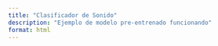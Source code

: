 ```yaml
---
title: "Clasificador de Sonido"
description: "Ejemplo de modelo pre-entrenado funcionando"
format: html
---
```


<div id="p5-sketch">
  <div id="canvas-container"></div>
</div>

<script src="https://cdnjs.cloudflare.com/ajax/libs/p5.js/1.9.4/p5.min.js"></script>
<script src="https://unpkg.com/ml5@latest/dist/ml5.min.js"></script>
 
 
 
<script>
(function() {
  const sketch = (p) => {let classifier;
let modelLoaded = 'https://teachablemachine.withgoogle.com/models/3FDQ0h2-1/';
let words = ["Ruido de fondo", "cristal", "disparo"];
let predictedWord = "";

function preload(){
  // Cargar el modelo de SpeechCommands correctamente
  let options = { probabilityThreshold: 0.7 };
  classifier = ml5.soundClassifier(modelLoaded, options);
}

function setup() {
  createCanvas(650, 450);
  // Classificar el sonido del micrófono en tiempo real
  classifier.classify(gotResult);
}

// Una función que se ejecuta cuando tenemos resultados
function gotResult(error, results) {
  if (error) {
    console.error(error);
    return;
  }
  // Los resultados están en un array ordenado por confianza
  console.log(results);
  predictedWord = results[0].label;
}

// Función para mostrar las palabras en el canvas
function displayWords() {
  textAlign(CENTER, CENTER);
  textSize(32);
  fill(96);
  text("Say one of these words!", width / 2, 40);
  let x = 125;
  let y = 150;
  // Palabras en 3 columnas de 6 filas
  for (let i = 0; i < words.length; i++) {
    fill(158);
    text(words[i], x, y);
    y += 50;
    if ((i + 1) % 6 === 0) {
      x += 200;
      y = 150;
    }
  }
}

function draw() {
  background(250);
  // Llamar a la función para mostrar las palabras de fondo
  displayWords();
  // Mostrar la palabra predicha en el canvas
  if (predictedWord !== "") {
    fill(211, 107, 255);
    textAlign(CENTER, CENTER);
    textSize(64);
    text(predictedWord, width / 2, 90);
  }
}



  }; 
    new p5(sketch);
})();
</script>
